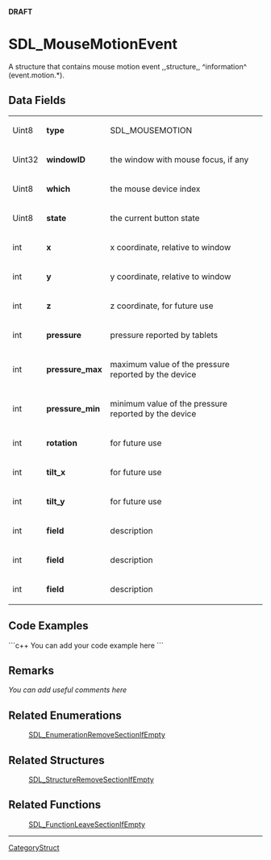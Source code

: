 <!-- pragma section-numbers off -->
<!-- pragma disable-camelcase -->
'''DRAFT'''

= SDL_MouseMotionEvent =
A structure that contains mouse motion event ,,structure,, ^information^ (event.motion.*).


== Data Fields ==
{|
|Uint8
|'''type'''
|SDL_MOUSEMOTION
|-
|Uint32
|'''windowID'''
|the window with mouse focus, if any
|-
|Uint8
|'''which'''
|the mouse device index
|-
|Uint8
|'''state'''
|the current button state
|-
|int
|'''x'''
|x coordinate, relative to window
|-
|int
|'''y'''
|y coordinate, relative to window
|-
|int
|'''z'''
|z coordinate, for future use
|-
|int
|'''pressure'''
|pressure reported by tablets
|-
|int
|'''pressure_max'''
|maximum value of the pressure reported by the device
|-
|int
|'''pressure_min'''
|minimum value of the pressure reported by the device
|-
|int
|'''rotation'''
|for future use
|-
|int
|'''tilt_x'''
|for future use
|-
|int
|'''tilt_y'''
|for future use
|-
|int
|'''field'''
|description
|-
|int
|'''field'''
|description
|-
|int
|'''field'''
|description
|}


== Code Examples ==
```c++
You can add your code example here
```

== Remarks ==
''You can add useful comments here''

== Related Enumerations ==
:[[SDL_EnumerationRemoveSectionIfEmpty]]

== Related Structures ==
:[[SDL_StructureRemoveSectionIfEmpty]]

== Related Functions ==
:[[SDL_FunctionLeaveSectionIfEmpty]]

----
[[CategoryStruct]]
